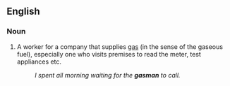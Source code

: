 ==English==

===Noun===
{{en-noun|gasmen}}

# A worker for a company that supplies [[gas]] (in the sense of the gaseous fuel), especially one who visits premises to read the meter, test appliances etc. 
#:''I spent all morning waiting for the '''gasman''' to call.''